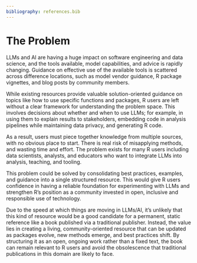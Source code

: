 ```yaml
---
bibliography: references.bib
---
```


# The Problem

LLMs and AI are having a huge impact on software engineering and data science, and the tools available, model capabilities, and advice is rapidly changing.  Guidance on effective use of the available tools is scattered across difference locations, such as model vendor guidance, R package vignettes, and blog posts by community members.  

While existing resources provide valuable solution-oriented guidance on topics like how to use specific functions and packages, R users are left without a clear framework for understanding the problem space.  This involves decisions about whether and when to use LLMs; for example, in using them to explain results to stakeholders, embedding code in analysis pipelines while maintaining data privacy, and generating R code.  

As a result, users must piece together knowledge from multiple sources, with no obvious place to start.  There is real risk of misapplying methods, and wasting time and effort.  The problem exists for many R users including data scientists, analysts, and educators who want to integrate LLMs into analysis, teaching, and tooling. 

This problem could be solved by consolidating best practices, examples, and guidance into a single structured resource.  This would give R users confidence in having a reliable foundation for experimenting with LLMs and strengthen R's position as a community invested in open, inclusive and responsible use of technology.

Due to the speed at which things are moving in LLMs/AI, it's unlikely that this kind of resource would be a good candidate for a permanent, static reference like a book published via a traditional publisher.  Instead, the value lies in creating a living, community-oriented resource that can be updated as packages evolve, new methods emerge, and best practices shift. By structuring it as an open, ongoing work rather than a fixed text, the book can remain relevant to R users and avoid the obsolescence that traditional publications in this domain are likely to face.